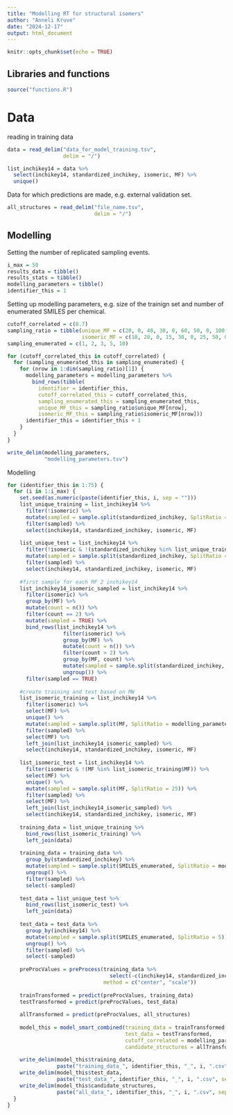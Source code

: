```yaml
---
title: "Modelling RT for structural isomers"
author: "Anneli Kruve"
date: "2024-12-17"
output: html_document
---
```


```r
knitr::opts_chunk$set(echo = TRUE)
```

## Libraries and functions

```r
source("functions.R")
```

# Data

reading in training data

```r
data = read_delim("data_for_model_training.tsv",
                  delim = "/")

list_inchikey14 = data %>%
  select(inchikey14, standardized_inchikey, isomeric, MF) %>%
  unique()

```

Data for which predictions are made, e.g. external validation set.

```r

all_structures = read_delim("file_name.tsv",
                            delim = "/") 
```


## Modelling

Setting the number of replicated sampling events.

```r
i_max = 50
results_data = tibble()
results_stats = tibble()
modelling_parameters = tibble()
identifier_this = 1
```

Setting up modelling parameters, e.g. size of the trainign set and number of enumerated SMILES per chemical.

```r
cutoff_correlated = c(0.7)
sampling_ratio = tibble(unique_MF = c(20, 0, 40, 30, 0, 60, 50, 0, 100, 100, 0, 200, 140, 0, 280),
                        isomeric_MF = c(10, 20, 0, 15, 30, 0, 25, 50, 0, 50, 100, 0, 70, 140, 0))
sampling_enumerated = c(1, 2, 3, 5, 10)

for (cutoff_correlated_this in cutoff_correlated) {
  for (sampling_enumerated_this in sampling_enumerated) {
    for (nrow in 1:dim(sampling_ratio)[1]) {
      modelling_parameters = modelling_parameters %>%
        bind_rows(tibble(
          identifier = identifier_this,
          cutoff_correlated_this = cutoff_correlated_this,
          sampling_enumerated_this = sampling_enumerated_this,
          unique_MF_this = sampling_ratio$unique_MF[nrow],
          isomeric_MF_this = sampling_ratio$isomeric_MF[nrow]))
      identifier_this = identifier_this + 1
    }
  }
}

write_delim(modelling_parameters,
            "modelling_parameters.tsv")

```

Modelling

```r
for (identifier_this in 1:75) {
  for (i in 1:i_max) {
    set.seed(as.numeric(paste(identifier_this, i, sep = "")))
    list_unique_training = list_inchikey14 %>%
      filter(!isomeric) %>%
      mutate(sampled = sample.split(standardized_inchikey, SplitRatio = modelling_parameters[identifier_this,]$unique_MF_this)) %>%
      filter(sampled) %>%
      select(inchikey14, standardized_inchikey, isomeric, MF)
    
    list_unique_test = list_inchikey14 %>%
      filter(!isomeric & !(standardized_inchikey %in% list_unique_training$standardized_inchikey)) %>%
      mutate(sampled = sample.split(standardized_inchikey, SplitRatio = 50)) %>%
      filter(sampled) %>%
      select(inchikey14, standardized_inchikey, isomeric, MF)
    
    #first sample for each MF 2 inchikey14
    list_inchikey14_isomeric_sampled = list_inchikey14 %>%
      filter(isomeric) %>%
      group_by(MF) %>%
      mutate(count = n()) %>%
      filter(count == 2) %>%
      mutate(sampled = TRUE) %>% 
      bind_rows(list_inchikey14 %>%
                  filter(isomeric) %>%
                  group_by(MF) %>%
                  mutate(count = n()) %>%
                  filter(count > 2) %>%
                  group_by(MF, count) %>%
                  mutate(sampled = sample.split(standardized_inchikey, SplitRatio = 2)) %>%
                  ungroup()) %>%
      filter(sampled == TRUE)
    
    #create training and test based on MW
    list_isomeric_training = list_inchikey14 %>%
      filter(isomeric) %>%
      select(MF) %>%
      unique() %>%
      mutate(sampled = sample.split(MF, SplitRatio = modelling_parameters[identifier_this,]$isomeric_MF_this)) %>%
      filter(sampled) %>%
      select(MF) %>%
      left_join(list_inchikey14_isomeric_sampled) %>%
      select(inchikey14, standardized_inchikey, isomeric, MF)
    
    list_isomeric_test = list_inchikey14 %>%
      filter(isomeric & !(MF %in% list_isomeric_training$MF)) %>%
      select(MF) %>%
      unique() %>%
      mutate(sampled = sample.split(MF, SplitRatio = 25)) %>%
      filter(sampled) %>%
      select(MF) %>%
      left_join(list_inchikey14_isomeric_sampled) %>%
      select(inchikey14, standardized_inchikey, isomeric, MF)
    
    training_data = list_unique_training %>%
      bind_rows(list_isomeric_training) %>%
      left_join(data)
    
    training_data = training_data %>%
      group_by(standardized_inchikey) %>%
      mutate(sampled = sample.split(SMILES_enumerated, SplitRatio = modelling_parameters[identifier_this,]$sampling_enumerated_this)) %>%
      ungroup() %>%
      filter(sampled) %>%
      select(-sampled)
    
    test_data = list_unique_test %>%
      bind_rows(list_isomeric_test) %>%
      left_join(data)
    
    test_data = test_data %>%
      group_by(inchikey14) %>%
      mutate(sampled = sample.split(SMILES_enumerated, SplitRatio = 5)) %>%
      ungroup() %>%
      filter(sampled) %>%
      select(-sampled)
    
    preProcValues = preProcess(training_data %>% 
                                 select(-c(inchikey14, standardized_inchikey, isomeric, SMILES_enumerated, RT)), 
                               method = c("center", "scale"))
    
    trainTransformed = predict(preProcValues, training_data)
    testTransformed = predict(preProcValues, test_data)
    
    allTransformed = predict(preProcValues, all_structures)
    
    model_this = model_smart_combined(training_data = trainTransformed,
                                      test_data = testTransformed,
                                      cutoff_correlated = modelling_parameters[identifier_this,]$cutoff_correlated_this,
                                      candidate_structures = allTransformed)
    
    write_delim(model_this$training_data,
                paste("training_data_", identifier_this, "_", i, ".csv", sep = ""))
    write_delim(model_this$test_data,
                paste("test_data_", identifier_this, "_", i, ".csv", sep = ""))
    write_delim(model_this$candidate_structures,
                paste("all_data_", identifier_this, "_", i, ".csv", sep = ""))
  }
}
```


